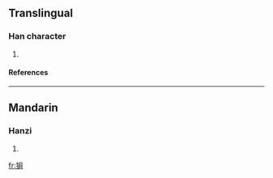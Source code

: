 ==Translingual==
===Han character===
{{Han char|rn=94|rad=犬|as=08|sn=11|four=4322<sub>7</sub>|canj=大竹竹尸月 (KHHSB), 大竹戈尸月 (KHISB), X大竹竹尸 (XKHHS), X大竹戈尸 (XKHIS)}}
# {{defn|Han|sort=犬08}}
====References====
{{Han ref|kx=0713.030|dkj=20475|dj=1125.030|hdz=21354.190|uh=730F|ud=29455|bh=D668|bd=54888}}

----
==Mandarin==
===Hanzi===
{{cmn-hanzi|pin=[[jiān]] ([[jian1]]), [[yā]] ([[ya1]]), [[yàn]] ([[yan4]])|wg=chien<sup>1</sup>, ya<sup>1</sup>, yen<sup>4</sup>}}
# {{defn|Mandarin}}

[[fr:猏]]
